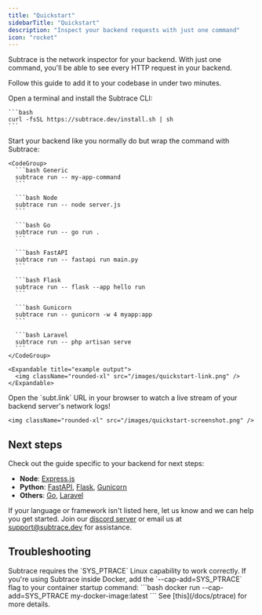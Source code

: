 ```yaml
---
title: "Quickstart"
sidebarTitle: "Quickstart"
description: "Inspect your backend requests with just one command"
icon: "rocket"
---
```


Subtrace is the network inspector for your backend. With just one command, you'll be able to see every HTTP request in your backend.

Follow this guide to add it to your codebase in under two minutes.

<Steps>
  <Step title="Install the Subtrace CLI">
    Open a terminal and install the Subtrace CLI:

    ```bash
    curl -fsSL https://subtrace.dev/install.sh | sh
    ```
  </Step>

  <Step title="Start with Subtrace">
    Start your backend like you normally do but wrap the command with Subtrace:

    <CodeGroup>
      ```bash Generic
      subtrace run -- my-app-command
      ```

      ```bash Node
      subtrace run -- node server.js
      ```

      ```bash Go
      subtrace run -- go run .
      ```

      ```bash FastAPI
      subtrace run -- fastapi run main.py
      ```

      ```bash Flask
      subtrace run -- flask --app hello run
      ```

      ```bash Gunicorn
      subtrace run -- gunicorn -w 4 myapp:app
      ```

      ```bash Laravel
      subtrace run -- php artisan serve
      ```
    </CodeGroup>

    <Expandable title="example output">
      <img className="rounded-xl" src="/images/quickstart-link.png" />
    </Expandable>
  </Step>

  <Step title="Watch">
    Open the `subt.link` URL in your browser to watch a live stream of your
    backend server's network logs!

    <img className="rounded-xl" src="/images/quickstart-screenshot.png" />
  </Step>
</Steps>

## Next steps

Check out the guide specific to your backend for next steps:

- **Node**: [Express.js](/nodejs-express)
- **Python**: [FastAPI](/python-fastapi), [Flask](/python-flask), [Gunicorn](/python-gunicorn)
- **Others**: [Go](/golang), [Laravel](/php-laravel)

If your language or framework isn't listed here, let us know and we can help
you get started. Join our [discord server](https://subtrace.dev/discord) or
email us at [support@subtrace.dev](support@subtrace.dev) for assistance.

## Troubleshooting

<AccordionGroup>
  <Accordion title='Error: subtrace: missing SYS_PTRACE capability'>
    Subtrace requires the `SYS_PTRACE` Linux capability to work correctly. If you're using Subtrace inside Docker, add the `--cap-add=SYS_PTRACE` flag to your container startup command:
    ```bash
    docker run --cap-add=SYS_PTRACE my-docker-image:latest
    ```
    See [this](/docs/ptrace) for more details.
  </Accordion>
</AccordionGroup>
